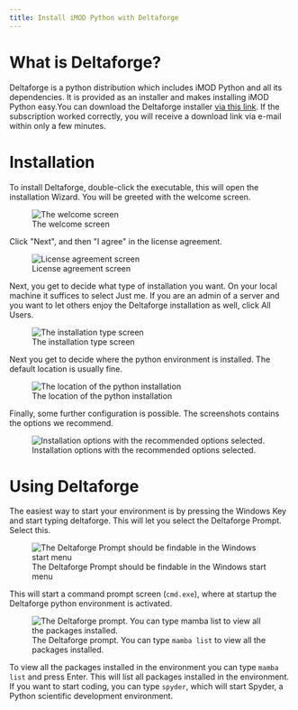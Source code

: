 ```yaml
---
title: Install iMOD Python with Deltaforge
---
```


# What is Deltaforge?

Deltaforge is a python distribution which includes iMOD Python and all
its dependencies. It is provided as an installer and makes installing
iMOD Python easy.You can download the Deltaforge installer [via this
link](https://download.deltares.nl/en/download/imod-suite/). If the
subscription worked correctly, you will receive a download link via
e-mail within only a few minutes.

# Installation

To install Deltaforge, double-click the executable, this will open the
installation Wizard. You will be greeted with the welcome screen.

![The welcome screen](figures/deltaforge/1_welcome_screen.png)

Click \"Next\", and then \"I agree\" in the license agreement.

![License agreement screen](figures/deltaforge/2_license.png)

Next, you get to decide what type of installation you want. On your
local machine it suffices to select [Just me]{.title-ref}. If you are an
admin of a server and you want to let others enjoy the Deltaforge
installation as well, click [All Users]{.title-ref}.

![The installation type
screen](figures/deltaforge/3_installation_type.png)

Next you get to decide where the python environment is installed. The
default location is usually fine.

![The location of the python
installation](figures/deltaforge/4_install_location.png)

Finally, some further configuration is possible. The screenshots
contains the options we recommend.

![Installation options with the recommended options
selected.](figures/deltaforge/5_installation_options.png)

# Using Deltaforge

The easiest way to start your environment is by pressing the Windows Key
and start typing [deltaforge]{.title-ref}. This will let you select the
[Deltaforge Prompt]{.title-ref}. Select this.

![The Deltaforge Prompt should be findable in the Windows start
menu](figures/deltaforge/6_deltaforge_start_menu.png)

This will start a command prompt screen (`cmd.exe`), where at startup
the Deltaforge python environment is activated.

![The Deltaforge prompt. You can type `mamba list` to view all the
packages installed.](figures/deltaforge/7_deltaforge_prompt.png)

To view all the packages installed in the environment you can type
`mamba list` and press Enter. This will list all packages installed in
the environment. If you want to start coding, you can type `spyder`,
which will start Spyder, a Python scientific development environment.
